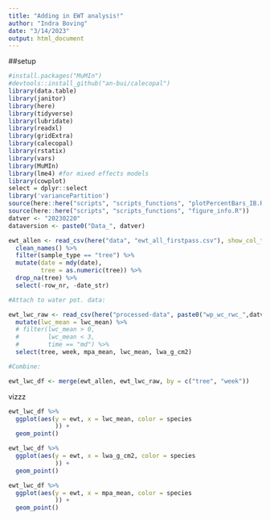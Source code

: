 ```yaml
---
title: "Adding in EWT analysis!"
author: "Indra Boving"
date: "3/14/2023"
output: html_document
---
```


##setup
```r
#install.packages("MuMIn")
#devtools::install_github("an-bui/calecopal")
library(data.table)
library(janitor)
library(here)
library(tidyverse)
library(lubridate)
library(readxl)
library(gridExtra)
library(calecopal)
library(rstatix)
library(vars)
library(MuMIn)
library(lme4) #for mixed effects models
library(cowplot)
select = dplyr::select
library('variancePartition')
source(here::here("scripts", "scripts_functions", "plotPercentBars_IB.R"))
source(here::here("scripts", "scripts_functions", "figure_info.R"))
datver <- "20230220"
dataversion <- paste0("Data_", datver)
```

```r
ewt_allen <- read_csv(here("data", "ewt_all_firstpass.csv"), show_col_types = F) %>% 
  clean_names() %>% 
  filter(sample_type == "tree") %>% 
  mutate(date = mdy(date), 
         tree = as.numeric(tree)) %>% 
  drop_na(tree) %>% 
  select(-row_nr, -date_str)

#Attach to water pot. data: 

ewt_lwc_raw <- read_csv(here("processed-data", paste0("wp_wc_rwc_",datver,".csv")), show_col_types = F) %>% 
  mutate(lwc_mean = lwc_mean) %>% 
  # filter(lwc_mean > 0, 
  #        lwc_mean < 3, 
  #        time == "md") %>% 
  select(tree, week, mpa_mean, lwc_mean, lwa_g_cm2)

#Combine: 

ewt_lwc_df <- merge(ewt_allen, ewt_lwc_raw, by = c("tree", "week"))
```

vizzz

```r
ewt_lwc_df %>% 
  ggplot(aes(y = ewt, x = lwc_mean, color = species
             )) +
  geom_point()

ewt_lwc_df %>% 
  ggplot(aes(y = ewt, x = lwa_g_cm2, color = species
             )) +
  geom_point()

ewt_lwc_df %>% 
  ggplot(aes(y = ewt, x = mpa_mean, color = species
             )) +
  geom_point()
```


